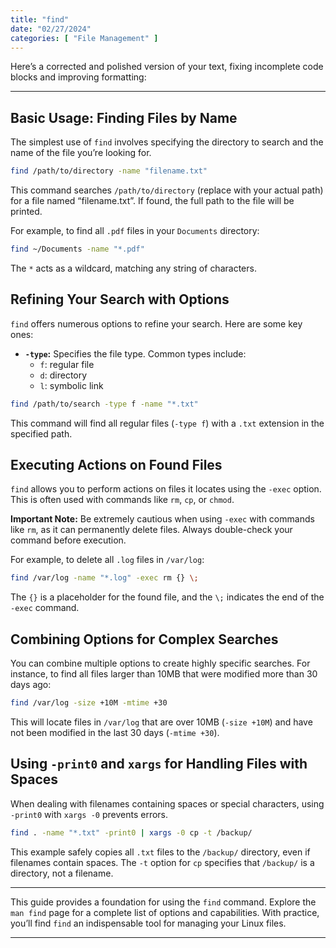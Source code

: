 ```yaml
---
title: "find"
date: "02/27/2024"
categories: [ "File Management" ]
---
```

Here’s a corrected and polished version of your text, fixing incomplete code blocks and improving formatting:

---

## Basic Usage: Finding Files by Name

The simplest use of `find` involves specifying the directory to search and the name of the file you're looking for.

```bash
find /path/to/directory -name "filename.txt"
```

This command searches `/path/to/directory` (replace with your actual path) for a file named "filename.txt". If found, the full path to the file will be printed.

For example, to find all `.pdf` files in your `Documents` directory:

```bash
find ~/Documents -name "*.pdf"
```

The `*` acts as a wildcard, matching any string of characters.

## Refining Your Search with Options

`find` offers numerous options to refine your search. Here are some key ones:

- **`-type`:** Specifies the file type. Common types include:
    - `f`: regular file
    - `d`: directory
    - `l`: symbolic link

```bash
find /path/to/search -type f -name "*.txt"
```

This command will find all regular files (`-type f`) with a `.txt` extension in the specified path.

## Executing Actions on Found Files

`find` allows you to perform actions on files it locates using the `-exec` option. This is often used with commands like `rm`, `cp`, or `chmod`.

**Important Note:** Be extremely cautious when using `-exec` with commands like `rm`, as it can permanently delete files. Always double-check your command before execution.

For example, to delete all `.log` files in `/var/log`:

```bash
find /var/log -name "*.log" -exec rm {} \;
```

The `{}` is a placeholder for the found file, and the `\;` indicates the end of the `-exec` command.

## Combining Options for Complex Searches

You can combine multiple options to create highly specific searches. For instance, to find all files larger than 10MB that were modified more than 30 days ago:

```bash
find /var/log -size +10M -mtime +30
```

This will locate files in `/var/log` that are over 10MB (`-size +10M`) and have not been modified in the last 30 days (`-mtime +30`).

## Using `-print0` and `xargs` for Handling Files with Spaces

When dealing with filenames containing spaces or special characters, using `-print0` with `xargs -0` prevents errors.

```bash
find . -name "*.txt" -print0 | xargs -0 cp -t /backup/
```

This example safely copies all `.txt` files to the `/backup/` directory, even if filenames contain spaces. The `-t` option for `cp` specifies that `/backup/` is a directory, not a filename.

---

This guide provides a foundation for using the `find` command. Explore the `man find` page for a complete list of options and capabilities. With practice, you'll find `find` an indispensable tool for managing your Linux files.

---

